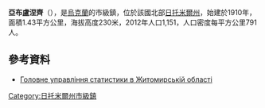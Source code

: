 {{No footnotes|time=2015-09-16T07:23:20+00:00}}
'''亞布盧涅齊'''（{{lang-uk|Яблунець}}），是[[烏克蘭|烏克蘭]]的市級鎮，位於該國北部[[日托米爾州|日托米爾州]]，始建於1910年，面積1.43平方公里，海拔高度230米，2012年人口1,151，人口密度每平方公里791人。

==參考資料==
*[https://web.archive.org/web/20160303193304/http://www.zt.ukrstat.gov.ua/Vupuski/11_12/chicl.zip Головне управління статистики в Житомирській області]

{{coord|50|48|8|N|28|4|19|E|scale:30000|display=title}}

{{DEFAULTSORT:Яблунець}}
[[Category:日托米爾州市級鎮|Category:日托米爾州市級鎮]]


{{Zhytomyr-geo-stub}}